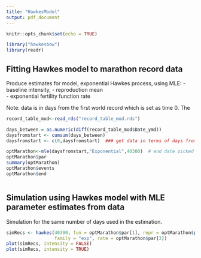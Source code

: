 ```yaml
---
title: "HawkesModel"
output: pdf_document
---
```


```r
knitr::opts_chunk$set(echo = TRUE)
```

```r
library("hawkesbow")
library(readr)

```


## Fitting Hawkes model to marathon record data

Produce estimates for model, exponential Hawkes process, using MLE: 
- baseline intensity,
- reproduction mean  
- exponential fertility function rate

Note:  data is in days from the first world record which is set as time 0.  The 

```r
record_table_mod<-read_rds("record_table_mod.rds")

days_between = as.numeric(diff(record_table_mod$Date_ymd))
daysfromstart <- cumsum(days_between)
daysfromstart <- c(0,daysfromstart)  ### get data in terms of days from first record (time 0)

optMarathon<-mle(daysfromstart,"Exponential",40300)  # end date picked number greater than longest times
optMarathon$par
summary(optMarathon)
optMarathon$events
optMarathon$end



```

## Simulation using Hawkes model with MLE parameter estimates from data

Simulation for the same number of days used in the estimation.

```r
simRecs <- hawkes(40300, fun = optMarathon$par[1], repr = optMarathon$par[2], 
                  family = "exp", rate = optMarathon$par[3]) 
plot(simRecs, intensity = FALSE)
plot(simRecs, intensity = TRUE)
```


